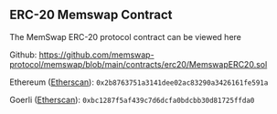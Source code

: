 ## ERC-20 Memswap Contract

The MemSwap ERC-20 protocol contract can be viewed here

Github: https://github.com/memswap-protocol/memswap/blob/main/contracts/erc20/MemswapERC20.sol

Ethereum ([Etherscan](https://etherscan.io/address/0x2b8763751a3141dee02ac83290a3426161fe591a#code)): `0x2b8763751a3141dee02ac83290a3426161fe591a`

Goerli ([Etherscan](https://goerli.etherscan.io/address/0xbc1287f5af439c7d6dcfa0bdcbb30d81725ffda0#code)): `0xbc1287f5af439c7d6dcfa0bdcbb30d81725ffda0`
